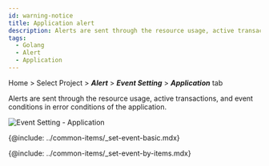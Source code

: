 ```yaml
---
id: warning-notice
title: Application alert
description: Alerts are sent through the resource usage, active transactions, and event conditions of error conditions of the application.
tags:
  - Golang
  - Alert
  - Application
---
```


Home > Select Project > **_Alert_** > **_Event Setting_** > **_Application_** tab

Alerts are sent through the resource usage, active transactions, and event conditions in error conditions of the application.

![Event Setting - Application](/img/set-events-app.png)

{@include: ../common-items/_set-event-basic.mdx}  

{@include: ../common-items/_set-event-by-items.mdx}
